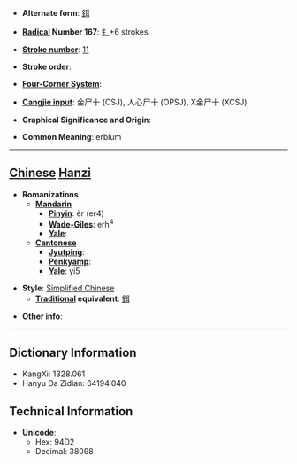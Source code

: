 * '''Alternate form''': [[鉺]]

* '''[[Wiktionary:Chinese radical index| Radical]] Number 167''': [[Wiktionary:Chinese radical index 钅|钅]]+6 strokes

* '''[[Wiktionary:Chinese total strokes index|Stroke number]]''': [[Wiktionary:Chinese total strokes index 11|11]]

* '''Stroke order''': 

* '''[[Wiktionary:Chinese four corner index|Four-Corner System]]''': 

* '''[[Wiktionary:Chinese Cangjie index|Cangjie input]]''': 金尸十 (CSJ), 人心尸十 (OPSJ), X金尸十 (XCSJ)

* '''Graphical Significance and Origin''': 

* '''Common Meaning''': erbium

----

== [[Chinese]] [[Hanzi]] ==

* '''Romanizations'''
** '''[[Mandarin]]'''
*** '''[[Pinyin]]''': èr (er4)
*** '''[[Wade-Giles]]''': erh<sup>4</sup>
*** '''[[Yale]]''': 
** '''[[Cantonese]]'''
*** '''[[Jyutping]]''':
*** '''[[Penkyamp]]''': 
*** '''[[Yale]]''': yi5

* '''Style''': [[Simplified Chinese]] 
** '''[[Traditional Chinese|Traditional]] equivalent''': [[鉺]]

* '''Other info''': 

----

== Dictionary Information ==

* KangXi: 1328.061
* Hanyu Da Zidian: 64194.040

== Technical Information ==

* '''Unicode''':
** Hex: 94D2
** Decimal: 38098